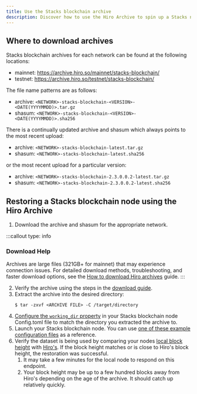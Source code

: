 ```yaml
---
title: Use the Stacks blockchain archive
description: Discover how to use the Hiro Archive to spin up a Stacks node.
---
```


## Where to download archives

Stacks blockchain archives for each network can be found at the following locations:

- mainnet: https://archive.hiro.so/mainnet/stacks-blockchain/
- testnet: https://archive.hiro.so/testnet/stacks-blockchain/

The file name patterns are as follows:

- archive: `<NETWORK>-stacks-blockchain-<VERSION>-<DATE(YYYYMMDD)>.tar.gz`
- shasum: `<NETWORK>-stacks-blockchain-<VERSION>-<DATE(YYYYMMDD)>.sha256`

There is a continually updated archive and shasum which always points to the most recent upload:

- archive: `<NETWORK>-stacks-blockchain-latest.tar.gz`
- shasum: `<NETWORK>-stacks-blockchain-latest.sha256`

or the most recent upload for a particular version:

- archive: `<NETWORK>-stacks-blockchain-2.3.0.0.2-latest.tar.gz`
- shasum: `<NETWORK>-stacks-blockchain-2.3.0.0.2-latest.sha256`

## Restoring a Stacks blockchain node using the Hiro Archive

1. Download the archive and shasum for the appropriate network.

:::callout
type: info
### Download Help
Archives are large files (321GB+ for mainnet) that may experience connection issues. For detailed download methods, troubleshooting, and faster download options, see the [How to download Hiro archives](/resources/archive/download-guide) guide.
:::

2. Verify the archive using the steps in the [download guide](/resources/archive/download-guide#verification-and-extraction).
3. Extract the archive into the desired directory:
   ```terminal
   $ tar -zxvf <ARCHIVE FILE> -C /target/directory
   ```
4. [Configure the `working_dir` property](https://docs.stacks.co/docs/nodes-and-miners/stacks-node-configuration#node) in your Stacks blockchain node Config.toml file to match the directory you extracted the archive to.
5. Launch your Stacks blockchain node. You can use [one of these example configuration files](https://github.com/stacks-network/stacks-blockchain/tree/master/testnet/stacks-node/conf) as a reference.
6. Verify the dataset is being used by comparing your nodes [local block height](http://localhost:20443/v2/info) with [Hiro's](https://api.hiro.so/v2/info). If the block height matches or is close to Hiro's block height, the restoration was successful.
   1. It may take a few minutes for the local node to respond on this endpoint.
   1. Your block height may be up to a few hundred blocks away from Hiro's depending on the age of the archive. It should catch up relatively quickly.
